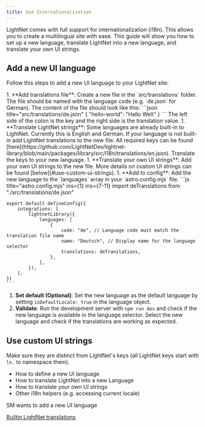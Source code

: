 ```yaml
---
title: Use Internationalization
---
```




LightNet comes with full support for internationalization (i18n). This allows you to create a multilingual site with ease. 
This guide will show you how to set up a new language, translate LightNet into a new language, and translate your own UI strings.

## Add a new UI language

Follow this steps to add a new UI language to your LightNet site:

<Steps>
1. **Add translations file**: Create a new file in the `src/translations` folder. The file should be named with the language code (e.g. `de.json` for German).
    The content of the file should look like this:
    ```json title="src/translations/de.json"
    {
        "hello-world": "Hallo Welt"
    }
    ```
    The left side of the colon is the key and the right side is the translation value.
1.  **Translate LightNet strings**: Some languages are already built-in to LightNet. Currently this is English and German. 
    If your language is not built-in add LightNet translations to the new file. All required keys can be found [here](https://github.com/LightNetDev/lightnet-library/blob/main/packages/library/src/i18n/translations/en.json).
    Translate the keys to your new language.
1. **Translate your own UI strings**: Add your own UI strings to the new file. More details on custom UI strings can be found [below](#use-custom-ui-strings).
1. **Add to config**: Add the new language to the `languages` array in your `astro.config.mjs` file.
    ```js title="astro.config.mjs" ins={1} ins={7-11}
    import deTranslations from "./src/translations/de.json"

    export default defineConfig({
        integrations: [
            lightnetLibrary({
                languages: [
                    {
                        code: "de", // Language code must match the translation file name
                        name: "Deutsch", // Display name for the language selector
                        translations: deTranslations,
                    },
                ],
            }),
        ],
    })
    ```
1. **Set default (Optional)**: Set the new language as the default language by setting `isDefaultLocale: true` in the language object.
1. **Validate**: Run the development server with `npm run dev` and check if the new language is available in the language selector. Select the new language and check if the translations are working as expected.
</Steps>


## Use custom UI strings

Make sure they are distinct from LightNet's keys (all LightNet keys start with `ln.` to namespace them).

- How to define a new UI language
- How to translate LightNet into a new Language
- How to translate your own UI strings
- Other i18n helpers (e.g. accessing current locale)


SM wants to add a new UI language


[Builtin LightNet translations](https://github.com/LightNetDev/lightnet-library/blob/main/packages/library/src/i18n/translations/en.json)